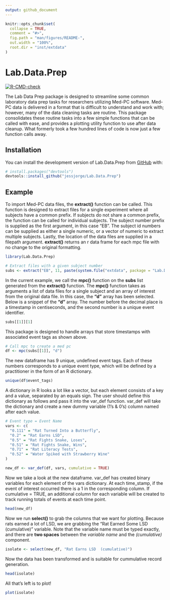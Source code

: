 ```yaml
---
output: github_document
---
```


<!-- README.md is generated from README.Rmd. Please edit that file -->

```r
knitr::opts_chunk$set(
  collapse = TRUE,
  comment = "#>",
  fig.path = "man/figures/README-",
  out.width = "100%",
  root.dir = "inst/extdata"
)
```

# Lab.Data.Prep

<!-- badges: start -->
[![R-CMD-check](https://github.com/jessjorge/Lab.Data.Prep/actions/workflows/R-CMD-check.yaml/badge.svg)](https://github.com/jessjorge/Lab.Data.Prep/actions/workflows/R-CMD-check.yaml)
<!-- badges: end -->

The Lab Data Prep package is designed to streamline some common laboratory data prep tasks for researchers utilizing Med-PC software. Med-PC data is delivered in a format that is difficult to understand and work with; however, many of the data cleaning tasks are routine. This package consolidates these routine tasks into a few simple functions that can be called with ease, and provides a plotting utility function to use after data cleanup. What formerly took a few hundred lines of code is now just a few function calls away. 

## Installation

You can install the development version of Lab.Data.Prep from [GitHub](https://github.com/) with:

``` r
# install.packages("devtools")
devtools::install_github("jessjorge/Lab.Data.Prep")
```

## Example

To import Med-PC data files, the **extract()** function can be called. This function is designed to extract files for a single experiment where all subjects have a common prefix. If subjects do not share a common prefix, the function can be called for individual subjects. The subject number prefix is supplied as the first argument, in this case "EB". The subject id numbers can be supplied as either a single numeric, or a vector of numeric to extract multiple subjects. Lastly, the location of the data files are supplied in a filepath argument. **extract()** returns an r data frame for each mpc file with no change to the original formatting.

```r
library(Lab.Data.Prep)

# Extract files with a given subject number
subs <- extract("EB", 11, paste(system.file("extdata", package = "Lab.Data.Prep"),"/", sep = ""))
```

In the current example, we call the **mpc()** function on the **subs** list generated from the **extract()** function. The **mpc()** function takes as arguments a list of data files for a single subject and an array of interest from the original data file. In this case, the **"d"** array has been selected. Below is a snippet of the **"d"** array. The number before the decimal place is a timestamp in centiseconds, and the second number is a unique event identifier.

```r
subs[[1]][1]
```

This package is designed to handle arrays that store timestamps with associated event tags as shown above. 

```r
# Call mpc to create a med pc
df <- mpc(subs[[1]], "d")
```

The new dataframe has 9 unique, undefined event tags. Each of these numbers corresponds to a unique event type, which will be defined by a practitioner in the form of an R dictionary.

```r
unique(df$event_tags)
```

A dictionary in R looks a lot like a vector, but each element consists of a key and a value, separated by an equals sign. The user should define this dictionary as follows and pass it into the var_def function. var_def will take the dictionary and create a new dummy variable (1's \& 0's) column named after each value.

```r
# Event type = Event Name
vars <- c(
  "0.111" = "Rat Turned Into a Butterfly",
  "0.2" = "Rat Earns LSD",
  "0.5" = "Rat Fights Snake, Loses",
  "0.51" = "Rat Fights Snake, Wins",
  "0.71" = "Rat Literacy Tests",
  "0.52" = "Water Spiked with Strawberry Wine"
)

new_df <- var_def(df, vars, cumulative = TRUE)
```

Now we take a look at the new dataframe. var_def has created binary variables for each element of the vars dictionary. At each time_stamp, if the event of interest occurred there is a 1 in the corresponding column. If cumulative = TRUE, an additional column for each variable will be created to track running totals of events at each time point.  

```r
head(new_df)
```

Now we run **select()** to grab the columns that we want for plotting. Because rats earned a lot of LSD, we are grabbing the "Rat Earned Some LSD  (cumulative)" variable. Note that the variable name must be typed exactly, and there are **two spaces** between the *variable name* and the *(cumulative)* component. 

```r
isolate <- select(new_df, "Rat Earns LSD  (cumulative)")
```

Now the data has been transformed and is suitable for cummulative record generation.

```r
head(isolate)
```

All that's left is to plot!


```r
plot(isolate)
```
